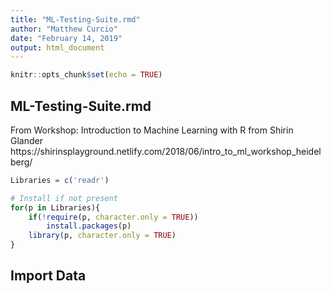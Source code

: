```yaml
---
title: "ML-Testing-Suite.rmd"
author: "Matthew Curcio"
date: "February 14, 2019"
output: html_document
---
```


```r
knitr::opts_chunk$set(echo = TRUE)
```

## ML-Testing-Suite.rmd

From Workshop:
Introduction to Machine Learning with R from Shirin Glander 
https://shirinsplayground.netlify.com/2018/06/intro_to_ml_workshop_heidelberg/


```r
Libraries = c('readr')

# Install if not present
for(p in Libraries){
    if(!require(p, character.only = TRUE))
        install.packages(p)
    library(p, character.only = TRUE)
}
```

## Import Data

